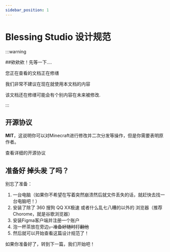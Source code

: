 ```yaml
---
sidebar_position: 1
---
```



# Blessing Studio 设计规范

:::warning

##欸欸欸！先等一下....

您正在查看的文档正在修缮

我们非常不建议在现在就使用本文档的内容

该文档还在修缮可能会有个别内容在未来被修改.

:::

## 开源协议

**MIT**，这说明你可以对Minecraft进行修改并二次分发等操作，但是你需要表明原作者。

<Link className="button button--primary button--lg" to="https://github.com/Blessing-Studio/MinecraftLaunch/blob/master/LICENSE" style={{ height: 47, marginBottom: 20}}>
    查看详细的开源协议
</Link>


## 准备好 ~~掉头发~~ 了吗？

别忘了准备：

1. 一台电脑（如果你不希望在写着突然崩溃然后就文件丢失的话，就赶快去找一台电脑吧！）
2. 安装了除了 360 搜狗 QQ XX极速 或者什么乱七八糟的以外的 浏览器（推荐Chorome，就是谷歌浏览器）
3. 安装Figma客户端并注册一个账户
4. 泡一杯茶放在旁边~~，准备好随时打翻他~~
5. 然后就可以开始查看这篇设计规范了！

如果你准备好了，转到下一篇，我们开始吧！

